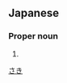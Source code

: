 ==Japanese==
{{ja-kanjitab|早|希}}

===Proper noun===
{{ja-pos|proper|さき}}

# {{given name|female|lang=ja}}

[[Category:Japanese female given names|さき]]
